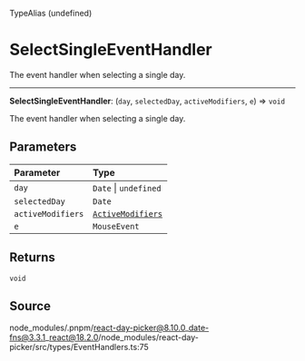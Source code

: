 <SectionTitle>TypeAlias (undefined)</SectionTitle>

# SelectSingleEventHandler

<Description>
The event handler when selecting a single day.
</Description>

---

<a id="undefined" name="undefined"></a>

<SignatureMemberIdentifier>**SelectSingleEventHandler**: (`day`, `selectedDay`, `activeModifiers`, `e`) => `void`</SignatureMemberIdentifier>

The event handler when selecting a single day.

## Parameters

| Parameter | Type |
| :------ | :------ |
| `day` | `Date` \| `undefined` |
| `selectedDay` | `Date` |
| `activeModifiers` | [`ActiveModifiers`](/api/main/type-aliases/ActiveModifiers.md) |
| `e` | `MouseEvent` |

## Returns

`void`

## Source

node\_modules/.pnpm/react-day-picker@8.10.0\_date-fns@3.3.1\_react@18.2.0/node\_modules/react-day-picker/src/types/EventHandlers.ts:75
